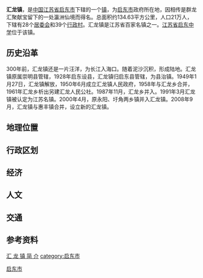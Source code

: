 {{refimprove|time=2011-01-01T06:07:35+00:00}}
{{中国乡级行政区
| 行政区全称 = 汇龙镇 
| 汉语拼音 = huìlóng zhèn
| 上级行政区 = [[江苏省|江苏省]][[启东市|启东市]]
| 行政区类别 = [[镇|镇]]
| 行政区划代码 = 320681100000
| 总面积 = 134.63[[平方公里|平方公里]]
| 行政区划 = 28个[[居委会|居委会]]、39个[[村委会|村委会]]
| 官方网站 = [http://www.hlong.gov.cn/index.asp/ 汇龙镇人民政府]
| 政府驻地 = 江苏省启东市人民中路288号
| 邮政编码 = 226200
}}

'''汇龙镇'''，是[[中国|中国]][[江苏省|江苏省]][[启东市|启东市]]下辖的一个[[镇|镇]]，为[[启东市|启东市]]政府所在地，因相传是群龙汇聚献宝留下的一处瀛洲仙境而得名。总面积约134.63平方公里，人口21万人，下辖有28个[[居委会|居委会]]和39个[[行政村|行政村]]。汇龙镇是江苏省百家名镇之一。[[江苏省启东中学|江苏省启东中学]]位于该镇。
== 历史沿革 ==
300年前，汇龙镇还是一片汪洋，为长江入海口。随着泥沙沉积，形成陆地。汇龙镇原属崇明县管辖，1928年启东设县，汇龙镇归启东县管辖，为县治镇。1949年1月27日，汇龙镇解放，1950年6月成立汇龙镇人民政府，1958年与汇龙乡合并，1961年汇龙乡析出另建汇龙人民公社。1987年11月，汇龙乡并入。1991年3月汇龙镇被认定为江苏名镇。2000年4月，原永阳、圩角两乡镇并入汇龙镇。2008年9月，汇龙镇与惠丰镇合并，设立新的汇龙镇。
== 地理位置 ==
{{expand-section}}

== 行政区划 ==
{{expand-section}}

== 经济 ==
{{expand-section}}

== 人文 ==
{{expand-section}}

== 交通 ==
{{expand-section}}



==参考资料==
[https://web.archive.org/web/20110707041839/http://www.sxjjpc.gov.cn/wjtz/200811070062.htm 汇 龙 镇 简 介]
{{启东市行政区划}}
[[category:启东市|category:启东市]]
[[Category:南通建制镇|启东市]]